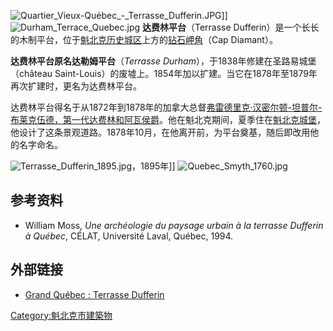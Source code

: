 {{Coord|46.811129|-71.204286|format=dms|display=title}}
[[File:Quartier_Vieux-Québec_-_Terrasse_Dufferin.JPG|thumb]]]]
[[File:Durham_Terrace_Quebec.jpg|thumb]]
'''达费林平台'''（Terrasse Dufferin）是一个长长的木制平台，位于[[魁北克历史城区|魁北克历史城区]]上方的[[钻石岬角|钻石岬角]]（Cap Diamant）。 

'''达费林平台原名达勒姆平台'''（''Terrasse Durham''），于1838年修建在圣路易城堡（château Saint-Louis）的废墟上。1854年加以扩建。当它在1878年至1879年再次扩建时，更名为达费林平台。 

达费林平台得名于从1872年到1878年的加拿大总督[[弗雷德里克·汉密尔顿-坦普尔-布莱克伍德，第一代达费林和阿瓦侯爵|弗雷德里克·汉密尔顿-坦普尔-布莱克伍德，第一代达费林和阿瓦侯爵]]。他在魁北克期间，夏季住在[[魁北克城堡|魁北克城堡]]，他设计了这条景观道路。1878年10月，在他离开前，为平台奠基，随后即改用他的名字命名。 
 
[[File:Terrasse_Dufferin_1895.jpg|thumb]]，1895年]]
[[File:Quebec_Smyth_1760.jpg|thumb]] 

==参考资料==
* William Moss, ''Une archéologie du paysage urbain à la terrasse Dufferin à Québec'', CÉLAT, Université Laval, Québec, 1994.

==外部链接==
* [http://grandquebec.com/capitale-quebec/terrasse-dufferin/ Grand Québec : Terrasse Dufferin]

[[Category:魁北克市建築物|Category:魁北克市建築物]]